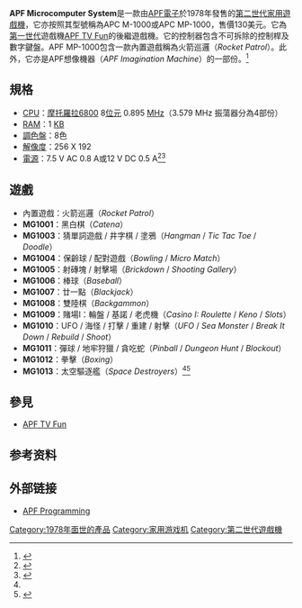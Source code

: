 {{NoteTA
| G1=Games
}}
{{Infobox CVG system
| title = APF-MP1000
| logo =
| image = [[File:APF-MP1000-FL.jpg|200px]]
| caption = APF-MP1000
| manufacturer = APF電子公司
| family =
| type = [[家用遊戲機|家用遊戲機]]
| generation = [[遊戲機歷史_(第二世代)|第二世代]]
| releasedate = {{Start date and age|1978|01|01}}
| lifespan =
| CPU = [[摩托羅拉6800|摩托羅拉6800]] 8[[位元|位元]] 0.895 [[MHz|MHz]]
| memory = 1 [[千字节|KB]] [[随机存取存储器|RAM]]
| graphics = 256 x 192（8色）
| power = 7.5 [[伏特|V]] [[交流電|AC]] 0.8 [[安培|A]]或12 V [[直流電|DC]] 0.5 A
| media = [[ROM卡帶|卡帶]]
| price = 130[[美元|美元]]
| discontinued =
| controllers =
| unitssold =
| topgame =
| predecessor = [[APF_TV_Fun|APF TV Fun]]
| successor =
}}

'''APF Microcomputer System'''是一款由[[APF電子|APF電子]]於1978年發售的[[遊戲機歷史_(第二世代)|第二世代]][[家用遊戲機|家用遊戲機]]，它亦按照其型號稱為APC M-1000或APC MP-1000，售價130美元。它為[[遊戲機歷史_(第一世代)|第一世代]]遊戲機[[APF_TV_Fun|APF TV Fun]]的後繼遊戲機。它的控制器包含不可拆除的控制桿及數字鍵盤。APF MP-1000包含一款內置遊戲稱為火箭巡邏（''Rocket Patrol''）。此外，它亦是APF想像機器（''APF Imagination Machine''）的一部份。<ref name="gamester81">{{cite web |url=http://gamester81.com/history-of-consoles-apf-mp1000-1978/ |language=en |title=History of Consoles: APF MP1000 (1978) |publisher=Gamester81 |date=2012-10-03 |accessdate=2016-05-27 |archive-date=2016-03-04 |archive-url=https://web.archive.org/web/20160304093152/http://gamester81.com/history-of-consoles-apf-mp1000-1978/ |dead-url=no }}</ref>

== 規格 ==

* [[CPU|CPU]]：[[摩托羅拉6800|摩托羅拉6800]] 8[[位元|位元]] 0.895 [[MHz|MHz]]（3.579 MHz 振蕩器分為4部份）
* [[隨機存取記憶體|RAM]]：1 [[千字节|KB]]
* [[調色盤_(電腦圖形學)|調色盤]]：8色
* [[解像度|解像度]]：256 X 192
* [[電源|電源]]：7.5 V AC 0.8 A或12 V DC 0.5 A<ref name="manual">{{cite web |url=http://www.videogameconsolelibrary.com/images/Manuals/78_APF_M1000-Manual.pdf |language=en |title=APF M-1000 Manual |publisher=Video Game Console Library |accessdate=2016-05-27 |archive-date=2016-04-04 |archive-url=https://web.archive.org/web/20160404041747/http://videogameconsolelibrary.com/images/Manuals/78_APF_M1000-Manual.pdf |dead-url=no }}</ref><ref name="book">{{cite book|author=Brett Weiss |title=Classic Home Video Games, 1972-1984: A Complete Reference Guide |year=2012 |publisher=McFarland & Company, Inc., Publishers |location=Jefferson, North Carolina, and London |isbn=9780786487554 |date=2012-03-07 |accessdate=2016-05-05 }}</ref>

== 遊戲 ==

* 內置遊戲：火箭巡邏（''Rocket Patrol''）
* '''MG1001'''：黑白棋（''Catena''）
* '''MG1003'''：猜單詞遊戲 / 井字棋 / 塗鴉（''Hangman'' / ''Tic Tac Toe'' / ''Doodle''）
* '''MG1004'''：保齡球 / 配對遊戲（''Bowling'' / ''Micro Match''）
* '''MG1005'''：射磚塊 / 射擊場（''Brickdown'' / ''Shooting Gallery''）
* '''MG1006'''：棒球（''Baseball''）
* '''MG1007'''：廿一點（''Blackjack''）
* '''MG1008'''：雙陸棋（''Backgammon''）
* '''MG1009'''：賭場I：輪盤 / 基諾 / 老虎機（''Casino I: Roulette'' / ''Keno'' / ''Slots''）
* '''MG1010'''：UFO / 海怪 / 打擊 / 重建 / 射擊（''UFO'' / ''Sea Monster'' / ''Break It Down'' / ''Rebuild'' / ''Shoot''）
* '''MG1011'''：彈球 / 地牢狩獵 / 貪吃蛇（''Pinball'' / ''Dungeon Hunt'' / ''Blockout''）
* '''MG1012'''：拳擊（''Boxing''）
* '''MG1013'''：太空驅逐艦（''Space Destroyers''）<ref name="book" /><ref>{{cite web |url=http://www.consoledatabase.com/faq/apfm1000apfmp1000imaginationmachinefaq-sylvaindechantal/ |language=en |title=APD-M1000, APF-MP1000 & Imagination Machine FAQ |publisher=Console Database |date=1988 |accessdate=2016-05-30 |archive-date=2016-08-27 |archive-url=https://web.archive.org/web/20160827144002/http://www.consoledatabase.com/faq/apfm1000apfmp1000imaginationmachinefaq-sylvaindechantal/ |dead-url=no }}</ref>

== 參見 ==

* [[APF_TV_Fun|APF TV Fun]]

== 参考资料 ==
{{Reflist}}

== 外部链接 ==

* [http://www.orphanedgames.com/APF/index.html APF Programming]{{Wayback|url=http://www.orphanedgames.com/APF/index.html |date=20160304061018 }}

{{家用遊戲機}}
{{第二世代遊戲機}}

[[Category:1978年面世的產品|Category:1978年面世的產品]]
[[Category:家用游戏机|Category:家用游戏机]]
[[Category:第二世代遊戲機|Category:第二世代遊戲機]]